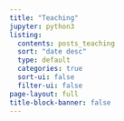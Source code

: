 ```yaml
---
title: "Teaching"
jupyter: python3
listing: 
  contents: posts_teaching
  sort: "date desc"
  type: default
  categories: true
  sort-ui: false
  filter-ui: false
page-layout: full
title-block-banner: false
---
```




